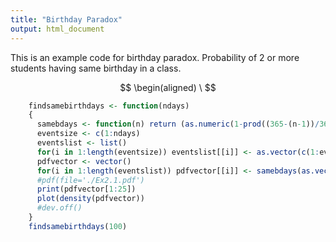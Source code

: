 ```yaml
---
title: "Birthday Paradox"
output: html_document
---
```


This is an example code for birthday paradox. Probability of 2 or more students having same birthday in a class.

$$
  \begin(aligned)
  \
$$

```r
    findsamebirthdays <- function(ndays)
    {
      samebdays <- function(n) return (as.numeric(1-prod((365-(n-1))/365)))
      eventsize <- c(1:ndays)
      eventslist <- list()
      for(i in 1:length(eventsize)) eventslist[[i]] <- as.vector(c(1:eventsize[i]))
      pdfvector <- vector()
      for(i in 1:length(eventslist)) pdfvector[[i]] <- samebdays(as.vector(eventslist[[i]],mode="integer"))
      #pdf(file='./Ex2.1.pdf')
      print(pdfvector[1:25])
      plot(density(pdfvector))
      #dev.off()
    }
    findsamebirthdays(100)
```


